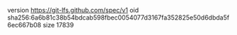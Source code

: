 version https://git-lfs.github.com/spec/v1
oid sha256:6a6b81c38b54bdcab598fbec0054077d3167fa352825e50d6dbda5f6ec667b08
size 17839
